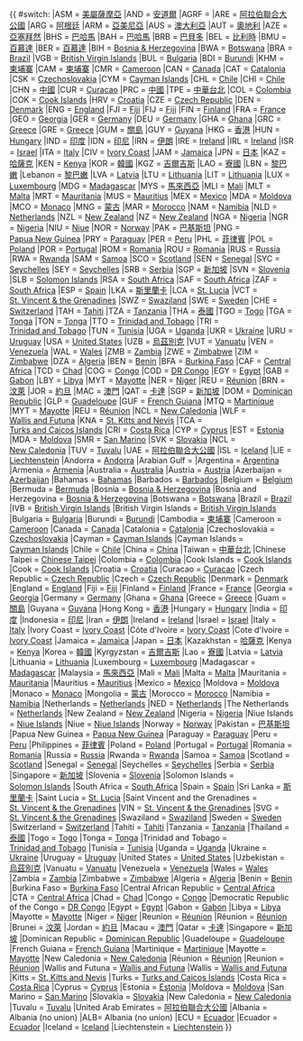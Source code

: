 {{ #switch: {{{1}}}
|ASM = {{flagicon|ASM}} [[美屬薩摩亞橄欖球協會|美屬薩摩亞]]
|AND = {{flagicon|AND}} [[安道爾橄欖球協會|安道爾]]
|AGRF = {{noflag|[[阿拉伯海灣橄欖球協會|阿拉伯海灣]]}}
|ARE = {{flagicon|ARE}} [[阿拉伯聯合大公國橄欖球協會|阿拉伯聯合大公國]]
|ARG = {{flagicon|ARG}} [[阿根廷橄欖球協會|阿根廷]]
|ARM = {{flagicon|ARM}} [[亞美尼亞橄欖球協會|亞美尼亞]]
|AUS = {{flagicon|AUS}} [[澳大利亞橄欖球協會|澳大利亞]]
|AUT = {{flagicon|AUT}} [[奧地利橄欖球協會|奧地利]]
|AZE = {{flagicon|AZE}} [[亞塞拜然橄欖球協會|亞塞拜然]]
|BHS = {{flagicon|BHS}} [[巴哈馬橄欖球協會|巴哈馬]]
|BAH = {{flagicon|BHS}} [[巴哈馬橄欖球協會|巴哈馬]]
|BRB = {{flagicon|BRB}} [[巴貝多橄欖球協會|巴貝多]]
|BEL = {{flagicon|BEL}} [[比利時橄欖球協會|比利時]]
|BMU = {{flagicon|BMU}} [[百慕達橄欖球協會|百慕達]]
|BER = {{flagicon|BMU}} [[百慕達橄欖球協會|百慕達]]
|BIH = {{flagicon|BIH}} [[Rugby Football Union of Bosnia & Herzegovina|Bosnia&nbsp;&&nbsp;Herzegovina]]
|BWA = {{flagicon|BWA}} [[Botswana 橄欖球協會|Botswana]]
|BRA = {{flagicon|BRA}} [[Brazilian橄欖球協會|Brazil]]
|VGB = {{flagicon|VGB}} [[British Virgin Islands 橄欖球協會|British&nbsp;Virgin&nbsp;Islands]]
|BUL = {{flagicon|BUL}} [[Bulgarian橄欖球協會|Bulgaria]]
|BDI = {{flagicon|BDI}} [[Burundi橄欖球協會|Burundi]]
|KHM = {{flagicon|KHM}} [[柬埔寨橄欖球協會|柬埔寨]]
|CAM = {{flagicon|CAM}} [[柬埔寨橄欖球協會|柬埔寨]]
|CMR = {{flagicon|CMR}} [[Cameroonian橄欖球協會|Cameroon]]
|CAN = {{flagicon|CAN}} [[Rugby Canada|Canada]]
|CAT = {{flagicon|CAT}} [[Catalan橄欖球協會|Catalonia]]
|CSK = {{flagicon|CSK}} [[Czechoslovak 橄欖球協會|Czechoslovakia]]
|CYM = {{flagicon|CYM}} [[Cayman 橄欖球協會|Cayman&nbsp;Islands]]
|CHL = {{flagicon|CHL}} [[Chilean橄欖球協會|Chile]]
|CHI = {{flagicon|CHL}} [[Chilean橄欖球協會|Chile]]
|CHN = {{flagicon|CHN}} [[中國橄欖球協會|中國]]
|CUR = {{flagicon|CUR}} [[Curacao橄欖球協會|Curacao]]
|PRC = {{flagicon|CHN}} [[中國橄欖球協會|中國]]
|TPE = {{flagicon|TPE}} [[中華民國橄欖球協會|中華台北]]
|COL = {{flagicon|COL}} [[Colombian橄欖球協會|Colombia]]
|COK = {{flagicon|COK}} [[Cook Islands 橄欖球協會|Cook Islands]]
|HRV = {{flagicon|HRV}} [[Croatian 橄欖球協會|Croatia]]
|CZE = {{flagicon|CZE}} [[Czech 橄欖球協會|Czech&nbsp;Republic]]
|DEN = {{flagicon|DEN}} [[Danish 橄欖球協會|Denmark]]
|ENG = {{flagicon|ENG}} [[Rugby Football Union|England]]
|FJI = {{flagicon|FJI}} [[Fiji 橄欖球協會|Fiji]]
|FIJ = {{flagicon|FJI}} [[Fiji 橄欖球協會|Fiji]]
|FIN = {{flagicon|FIN}} [[Finnish橄欖球協會|Finland]]
|FRA = {{flagicon|FRA}} [[French橄欖球協會|France]]
|GEO = {{flagicon|GEO}} [[Georgia 橄欖球協會|Georgia]]
|GER = {{flagicon|DEU}} [[German橄欖球協會|Germany]]
|DEU = {{flagicon|DEU}} [[German橄欖球協會|Germany]]
|GHA = {{flagicon|GHA}} [[Ghana橄欖球協會|Ghana]]
|GRC = {{flagicon|GRC}} [[Hellenic橄欖球協會|Greece]]
|GRE = {{flagicon|GRC}} [[Hellenic橄欖球協會|Greece]]
|GUM = {{flagicon|GUM}} [[關島橄欖球協會|關島]]
|GUY = {{flagicon|GUY}} [[Guyana橄欖球協會|Guyana]]
|HKG = {{flagicon|HKG}} [[香港橄欖球協會|香港]]
|HUN = {{flagicon|HUN}} [[Hungarian 橄欖球協會|Hungary]]
|IND = {{flagicon|IND}} [[印度橄欖球協會|印度]]
|IDN = {{flagicon|IDN}} [[印尼橄欖球協會|印尼]]
|IRN = {{flagicon|IRN}} [[伊朗伊斯蘭共和國橄欖球和板球協會|伊朗]]
|IRE = {{flagicon|IRE|橄欖球協會}} [[Irish橄欖球協會|Ireland]]
|IRL = {{flagicon|IRE|橄欖球協會}} [[Irish橄欖球協會|Ireland]]
|ISR = {{flagicon|ISR}} [[Israel 橄欖球協會|Israel]]
|ITA = {{flagicon|ITA}} [[Italian橄欖球協會|Italy]]
|CIV = {{flagicon|CIV}} [[Fédération Ivoirienne de Rugby|Ivory&nbsp;Coast]]
|JAM = {{flagicon|JAM}} [[Jamaica 橄欖球協會|Jamaica]]
|JPN = {{flagicon|JPN}} [[日本橄欖球協會|日本]]
|KAZ = {{flagicon|KAZ}} [[哈薩克橄欖球協會|哈薩克]]
|KEN = {{flagicon|KEN}} [[Kenya橄欖球協會|Kenya]]
|KOR = {{flagicon|KOR}} [[韓國橄欖球協會|韓國]]
|KGZ = {{flagicon|KGZ}} [[吉爾吉斯橄欖球協會|吉爾吉斯]]
|LAO = {{flagicon|LAO}} [[寮國橄欖球協會|寮國]]
|LBN = {{flagicon|LBN}} [[黎巴嫩橄欖球協會|黎巴嫩]]
|Lebanon = {{flagicon|LBN}} [[黎巴嫩橄欖球協會|黎巴嫩]]
|LVA = {{flagicon|LVA}} [[Latvian橄欖球協會|Latvia]]
|LTU = {{flagicon|LTU}} [[Lithuanian橄欖球協會|Lithuania]]
|LIT = {{flagicon|LTU}} [[Lithuanian橄欖球協會|Lithuania]]
|LUX = {{flagicon|LUX}} [[Luxembourg橄欖球協會|Luxembourg]]
|MDG = {{flagicon|MDG}} [[Madagascan橄欖球協會|Madagascar]]
|MYS = {{flagicon|MYS}} [[馬來西亞橄欖球協會|馬來西亞]]
|MLI = {{flagicon|MLI}} [[Mali橄欖球協會|Mali]]
|MLT = {{flagicon|MLT}} [[Malta橄欖球協會|Malta]]
|MRT = {{flagicon|MRT}} [[Mauritania橄欖球協會|Mauritania]]
|MUS = {{flagicon|MUS}} [[Mauritius 橄欖球協會|Mauritius]]
|MEX = {{flagicon|MEX}} [[Mexican橄欖球協會|Mexico]]
|MDA = {{flagicon|MDA}} [[Moldovan橄欖球協會|Moldova]]
|MCO = {{flagicon|MCO}} [[Monegasque橄欖球協會|Monaco]]
|MNG = {{flagicon|MNG}} [[蒙古橄欖球協會|蒙古]]
|MAR = {{flagicon|MAR}} [[Royal Moroccan橄欖球協會|Morocco]]
|NAM = {{flagicon|NAM}} [[Namibia 橄欖球協會|Namibia]]
|NLD = {{flagicon|NLD}} [[Dutch 橄欖球協會|Netherlands]]
|NZL = {{flagicon|NZL}} [[New Zealand 橄欖球協會|New Zealand]]
|NZ  = {{flagicon|NZL}} [[New Zealand 橄欖球協會|New Zealand]]
|NGA = {{flagicon|NGA}} [[Nigerian Rugby Football Federation|Nigeria]]
|NGR = {{flagicon|NGA}} [[Nigerian Rugby Football Federation|Nigeria]]
|NIU = {{flagicon|NIU}} [[Niue橄欖球協會|Niue]]
|NOR = {{flagicon|NOR}} [[Norwegian 橄欖球協會|Norway]]
|PAK = {{flagicon|PAK}} [[巴基斯坦橄欖球協會|巴基斯坦]]
|PNG = {{flagicon|PNG}} [[Papua New Guinea橄欖球協會|Papua&nbsp;New&nbsp;Guinea]]
|PRY = {{flagicon|PRY}} [[Paraguayan 橄欖球協會|Paraguay]]
|PER = {{flagicon|PER}} [[Peruvian橄欖球協會|Peru]]
|PHL = {{flagicon|PHL}} [[菲律賓橄欖球協會|菲律賓]]
|POL = {{flagicon|POL}} [[Polish 橄欖球協會|Poland]]
|POR = {{flagicon|POR}} [[Portuguese橄欖球協會|Portugal]]
|ROM = {{flagicon|ROM}} [[Romanian橄欖球協會|Romania]]
|ROU = {{flagicon|ROM}} [[Romanian橄欖球協會|Romania]]
|RUS = {{flagicon|RUS}} [[橄欖球協會 of Russia|Russia]]
|RWA = {{flagicon|RWA}} [[Rwandan橄欖球協會|Rwanda]]
|SAM = {{flagicon|SAM}} [[Samoa 橄欖球協會|Samoa]]
|SCO = {{flagicon|SCO}} [[Scottish 橄欖球協會|Scotland]]
|SEN = {{flagicon|SEN}} [[Senegalese橄欖球協會|Senegal]]
|SYC = {{flagicon|SYC}} [[Seychelles橄欖球協會|Seychelles]]
|SEY = {{flagicon|SYC}} [[Seychelles橄欖球協會|Seychelles]]
|SRB = {{flagicon|SRB}} [[橄欖球協會 of Serbia|Serbia]]
|SGP = {{flagicon|SGP}} [[新加坡橄欖球協會|新加坡]]
|SVN = {{flagicon|SVN}} [[Slovenian 橄欖球協會|Slovenia]]
|SLB = {{flagicon|SLB}} [[Solomon Islands 橄欖球協會 Federation|Solomon&nbsp;Islands]]
|RSA = {{flagicon|RSA}} [[South African 橄欖球協會|South Africa]]
|SAF = {{flagicon|RSA}} [[South African 橄欖球協會|South Africa]]
|ZAF = {{flagicon|ZAF}} [[South African 橄欖球協會|South Africa]]
|ESP = {{flagicon|ESP}} [[Spanish橄欖球協會|Spain]]
|LKA = {{flagicon|LKA}} [[斯里蘭卡橄欖球協會|斯里蘭卡]]
|LCA = {{flagicon|LCA}} [[St. Lucia橄欖球協會|St.&nbsp;Lucia]]
|VCT = {{flagicon|VCT}} [[St. Vincent and the Grenadines 橄欖球協會|St.&nbsp;Vincent&nbsp;&&nbsp;the&nbsp;Grenadines]]
|SWZ = {{flagicon|SWZ}} [[Swaziland 橄欖球協會|Swaziland]]
|SWE = {{flagicon|SWE}} [[Swedish 橄欖球協會|Sweden]]
|CHE = {{flagicon|CHE}} [[Swiss橄欖球協會|Switzerland]]
|TAH = {{flagicon|TAH}} [[Tahiti 橄欖球協會|Tahiti]]
|TZA = {{flagicon|TZA}} [[Tanzania 橄欖球協會|Tanzania]]
|THA = {{flagicon|THA}} [[泰國橄欖球協會|泰國]]
|TGO = {{flagicon|TGO}} [[Togolese橄欖球協會|Togo]]
|TGA = {{flagicon|TGA}} [[Tonga 橄欖球協會|Tonga]]
|TON = {{flagicon|TGA}} [[Tonga 橄欖球協會|Tonga]]
|TTO = {{flagicon|TTO}} [[Trinidad and Tobago橄欖球協會|Trinidad&nbsp;and&nbsp;Tobago]]
|TRI = {{flagicon|TTO}} [[Trinidad and Tobago橄欖球協會|Trinidad&nbsp;and&nbsp;Tobago]]
|TUN = {{flagicon|TUN}} [[Tunisian橄欖球協會|Tunisia]]
|UGA = {{flagicon|UGA}} [[Uganda橄欖球協會|Uganda]]
|UKR = {{flagicon|UKR}} [[National橄欖球協會 of Ukraine|Ukraine]]
|URU = {{flagicon|URU}} [[Uruguayan 橄欖球協會|Uruguay]]
|USA = {{flagicon|USA}} [[USA Rugby|United States]]
|UZB = {{flagicon|UZB}} [[烏茲別克橄欖球協會|烏茲別克]]
|VUT = {{flagicon|VUT}} [[Vanuatu橄欖球協會|Vanuatu]]
|VEN = {{flagicon|VEN}} [[Venezuelan橄欖球協會|Venezuela]]
|WAL = {{flagicon|WAL}} [[Welsh 橄欖球協會|Wales]]
|ZMB = {{flagicon|ZMB}} [[Zambia橄欖球協會|Zambia]]
|ZWE = {{flagicon|ZWE}} [[Zimbabwe 橄欖球協會|Zimbabwe]]
|ZIM = {{flagicon|ZWE}} [[Zimbabwe 橄欖球協會|Zimbabwe]]
|DZA = {{flagicon|DZA}} [[Association des Joueurs de Rugby Algérien|Algeria]]
|BEN = {{flagicon|BEN}} [[Benin橄欖球協會|Benin]]
|BFA = {{flagicon|BFA}} [[Burkina Faso橄欖球協會|Burkina Faso]]
|CAF = {{flagicon|CAF}} [[Central African橄欖球協會|Central Africa]]
|TCD = {{flagicon|TCD}} [[Chad橄欖球協會|Chad]]
|COG = {{flagicon|COG}} [[Congolese橄欖球協會|Congo]]
|COD = {{flagicon|COD}} [[Congolese 橄欖球協會 Federation|DR Congo]]
|EGY = {{flagicon|EGY}} [[Egyptian橄欖球協會|Egypt]]
|GAB = {{flagicon|GAB}} [[Gabon 橄欖球協會 Federation|Gabon]]
|LBY = {{flagicon|LBY}} [[Libyan橄欖球協會|Libya]]
|MYT = {{flagicon|MYT}} [[French橄欖球協會|Mayotte]]
|NER = {{flagicon|NER}} [[Nigerien橄欖球協會|Niger]]
|REU = {{flagicon|REU}} [[French橄欖球協會|Réunion]]
|BRN = {{flagicon|BRN}} [[汶萊橄欖球協會|汶萊]]
|JOR = {{flagicon|JOR}} [[約旦橄欖球協會|約旦]]
|MAC = {{flagicon|MAC}} [[澳門橄欖球協會|澳門]]
|QAT = {{flagicon|QAT}} [[杜哈橄欖球中心|卡達]]
|SGP = {{flagicon|SGP}} [[新加坡橄欖球協會|新加坡]]
|DOM = {{flagicon|DOM}} [[Dominican橄欖球協會|Dominican Republic]]
|GLP = {{flagicon|GLP}} [[Guadeloupe Rugby Committee|Guadeloupe]]
|GUF = {{flagicon|GUF}} [[French Guiana Rugby Committee|French Guiana]]
|MTQ = {{flagicon|MTQ}} [[Martinique Rugby Committee|Martinique]]
|MYT = {{flagicon|MYT}} [[Mayotte Rugby Committee|Mayotte]]
|REU = {{flagicon|REU}} [[Réunion Rugby Committee|Réunion]]
|NCL = {{flagicon|NCL}} [[New Caledonia Rugby Committee|New&nbsp;Caledonia]]
|WLF = {{flagicon|WLF}} [[Wallis and Futuna Rugby Committee|Wallis&nbsp;and&nbsp;Futuna]]
|KNA = {{flagicon|KNA}} [[St Kitts and Nevis橄欖球協會|St.&nbsp;Kitts&nbsp;and&nbsp;Nevis]]
|TCA = {{flagicon|TCA}} [[Turks and Caicos Islands橄欖球協會|Turks&nbsp;and&nbsp;Caicos&nbsp;Islands]]
|CRI = {{flagicon|CRI}} [[Costa Rican橄欖球協會|Costa&nbsp;Rica]]
|CYP = {{flagicon|CYP}} [[Cyprus橄欖球協會|Cyprus]]
|EST = {{flagicon|EST}} [[Estonian 橄欖球協會|Estonia]]
|MDA = {{flagicon|MDA}} [[Moldovan橄欖球協會|Moldova]]
|SMR = {{flagicon|SMR}} [[San Marinan橄欖球協會|San Marino]]
|SVK = {{flagicon|SVK}} [[Slovak 橄欖球協會|Slovakia]]
|NCL = {{flagicon|NCL}} [[French橄欖球協會|New&nbsp;Caledonia]]
|TUV = {{flagicon|TUV}} [[Tuvalu 橄欖球協會|Tuvalu]]
|UAE = {{flagicon|UAE}} [[阿拉伯聯合大公國橄欖球協會|阿拉伯聯合大公國]]
|ISL = {{flagicon|ISL}} [[Iceland Rugby|Iceland]]
|LIE = {{flagicon|LIE}} [[Liechtenstein 橄欖球協會|Liechtenstein]]
|Andorra = {{flagicon|AND}} [[Andorran橄欖球協會|Andorra]]
|Arabian Gulf = {{noflag|[[Arabian Gulf橄欖球協會|Arabian&nbsp;Gulf]]}}
|Argentina = {{flagicon|ARG}} [[Argentine 橄欖球協會|Argentina]]
|Armenia = {{flagicon|ARM}} [[Rugby Federation of Armenia|Armenia]]
|Australia = {{flagicon|AUS}} [[Australian 橄欖球協會|Australia]]
|Austria = {{flagicon|AUT}} [[Austrian橄欖球協會|Austria]]
|Azerbaijan = {{flagicon|AZE}} [[Azerbaijan橄欖球協會|Azerbaijan]]
|Bahamas = {{flagicon|BHS}} [[Bahamas 橄欖球協會|Bahamas]]
|Barbados = {{flagicon|BRB}} [[Barbados橄欖球協會|Barbados]]
|Belgium = {{flagicon|BEL}} [[Belgian橄欖球協會|Belgium]]
|Bermuda = {{flagicon|BMU}} [[Bermuda橄欖球協會|Bermuda]]
|Bosnia = {{flagicon|BIH}} [[Rugby Football Union of Bosnia & Herzegovina|Bosnia&nbsp;&&nbsp;Herzegovina]]
|Bosnia and Herzegovina = {{flagicon|BIH}} [[Rugby Football Union of Bosnia & Herzegovina|Bosnia&nbsp;&&nbsp;Herzegovina]]
|Botswana = {{flagicon|BWA}} [[Botswana 橄欖球協會|Botswana]]
|Brazil = {{flagicon|BRA}} [[Brazilian橄欖球協會|Brazil]]
|IVB = {{flagicon|VGB}} [[British Virgin Islands 橄欖球協會|British&nbsp;Virgin&nbsp;Islands]]
|British Virgin Islands = {{flagicon|VGB}} [[British Virgin Islands 橄欖球協會|British&nbsp;Virgin&nbsp;Islands]]
|Bulgaria = {{flagicon|BUL}} [[Bulgarian橄欖球協會|Bulgaria]]
|Burundi = {{flagicon|BDI}} [[Burundi橄欖球協會|Burundi]]
|Cambodia = {{flagicon|KHM}} [[柬埔寨橄欖球協會|柬埔寨]]
|Cameroon = {{flagicon|CAM}} [[Cameroonian橄欖球協會|Cameroon]]
|Canada = {{flagicon|CAN}} [[Rugby Canada|Canada]]
|Catalonia = {{flagicon|CAT}} [[Catalan橄欖球協會|Catalonia]]
|Czechoslovakia = {{flagicon|CSK}} [[Czechoslovak 橄欖球協會|Czechoslovakia]]
|Cayman = {{flagicon|CYM}} [[Cayman 橄欖球協會|Cayman&nbsp;Islands]]
|Cayman Islands = {{flagicon|CYM}} [[Cayman 橄欖球協會|Cayman&nbsp;Islands]]
|Chile = {{flagicon|CHL}} [[Chilean橄欖球協會|Chile]]
|China = {{flagicon|CHN}} [[China 橄欖球協會|China]]
|Taiwan = {{flagicon|TWN}} [[中華民國橄欖球協會|中華台北]]
|Chinese Taipei = {{flagicon|TPE}} [[Taiwanese 橄欖球協會|Chinese&nbsp;Taipei]]
|Colombia = {{flagicon|COL}} [[Colombian橄欖球協會|Colombia]]
|Cook Islands = {{flagicon|COK}} [[Cook Islands 橄欖球協會|Cook Islands]]
|Cook = {{flagicon|COK}} [[Cook Islands 橄欖球協會|Cook Islands]]
|Croatia = {{flagicon|HRV}} [[Croatian 橄欖球協會|Croatia]]
|Curacao = {{flagicon|CUR}} [[Curacao橄欖球協會|Curacao]]
|Czech Republic = {{flagicon|CZE}} [[Czech 橄欖球協會|Czech&nbsp;Republic]]
|Czech = {{flagicon|CZE}} [[Czech 橄欖球協會|Czech&nbsp;Republic]]
|Denmark = {{flagicon|DEN}} [[Danish 橄欖球協會|Denmark]]
|England = {{flagicon|ENG}} [[Rugby Football Union|England]]
|Fiji = {{flagicon|FJI}} [[Fiji 橄欖球協會|Fiji]]
|Finland = {{flagicon|FIN}} [[Finnish橄欖球協會|Finland]]
|France = {{flagicon|FRA}} [[French橄欖球協會|France]]
|Georgia = {{flagicon|GEO}} [[Georgia 橄欖球協會|Georgia]]
|Germany = {{flagicon|DEU}} [[German橄欖球協會|Germany]]
|Ghana = {{flagicon|GHA}} [[Ghana橄欖球協會|Ghana]]
|Greece = {{flagicon|GRC}} [[Hellenic橄欖球協會|Greece]]
|Guam = {{flagicon|GUM}} [[關島橄欖球協會|關島]]
|Guyana = {{flagicon|GUY}} [[Guyana橄欖球協會|Guyana]]
|Hong Kong = {{flagicon|HKG}} [[香港橄欖球協會|香港]]
|Hungary = {{flagicon|HUN}} [[Hungarian 橄欖球協會|Hungary]]
|India = {{flagicon|IND}} [[印度橄欖球協會|印度]]
|Indonesia = {{flagicon|IDN}} [[印尼橄欖球協會|印尼]]
|Iran = {{flagicon|IRN}} [[伊朗伊斯蘭共和國橄欖球和板球協會|伊朗]]
|Ireland = {{flagicon|IRE|橄欖球協會}} [[Irish橄欖球協會|Ireland]]
|Israel = {{flagicon|ISR}} [[Israel 橄欖球協會|Israel]]
|Italy = {{flagicon|ITA}} [[Italian橄欖球協會|Italy]]
|Ivory Coast = {{flagicon|CIV}} [[Fédération Ivoirienne de Rugby|Ivory&nbsp;Coast]]
|Côte d'Ivoire = {{flagicon|CIV}} [[Fédération Ivoirienne de Rugby|Ivory&nbsp;Coast]]
|Cote d'Ivoire = {{flagicon|CIV}} [[Fédération Ivoirienne de Rugby|Ivory&nbsp;Coast]]
|Jamaica = {{flagicon|JAM}} [[Jamaica 橄欖球協會|Jamaica]]
|Japan = {{flagicon|JPN}} [[日本橄欖球協會|日本]]
|Kazakhstan = {{flagicon|KAZ}} [[哈薩克橄欖球協會|哈薩克]]
|Kenya = {{flagicon|KEN}} [[Kenya橄欖球協會|Kenya]]
|Korea = {{flagicon|KOR}} [[韓國橄欖球協會|韓國]]
|Kyrgyzstan = {{flagicon|KGZ}} [[吉爾吉斯橄欖球協會|吉爾吉斯]]
|Lao = {{flagicon|LAO}} [[寮國橄欖球協會|寮國]]
|Latvia = {{flagicon|LVA}} [[Latvian橄欖球協會|Latvia]]
|Lithuania = {{flagicon|LTU}} [[Lithuanian橄欖球協會|Lithuania]]
|Luxembourg = {{flagicon|LUX}} [[Luxembourg橄欖球協會|Luxembourg]]
|Madagascar = {{flagicon|MDG}} [[Madagascan橄欖球協會|Madagascar]]
|Malaysia = {{flagicon|MYS}} [[馬來西亞橄欖球協會|馬來西亞]]
|Mali = {{flagicon|MLI}} [[Mali橄欖球協會|Mali]]
|Malta = {{flagicon|MLT}} [[Malta橄欖球協會|Malta]]
|Mauritania = {{flagicon|MRT}} [[Mauritania橄欖球協會|Mauritania]]
|Mauritius = {{flagicon|MUS}} [[Mauritius 橄欖球協會|Mauritius]]
|Mexico = {{flagicon|MEX}} [[Mexican橄欖球協會|Mexico]]
|Moldova = {{flagicon|MDA}} [[Moldovan橄欖球協會|Moldova]]
|Monaco = {{flagicon|MCO}} [[Monegasque橄欖球協會|Monaco]]
|Mongolia = {{flagicon|MNG}} [[蒙古橄欖球協會|蒙古]]
|Morocco = {{flagicon|MAR}} [[Royal Moroccan橄欖球協會|Morocco]]
|Namibia = {{flagicon|NAM}} [[Namibia 橄欖球協會|Namibia]]
|Netherlands = {{flagicon|NLD}} [[Dutch 橄欖球協會|Netherlands]]
|NED = {{flagicon|NLD}} [[Dutch 橄欖球協會|Netherlands]]
|The Netherlands = {{flagicon|NLD}} [[Dutch 橄欖球協會|Netherlands]]
|New Zealand = {{flagicon|NZL}} [[New Zealand 橄欖球協會|New Zealand]]
|Nigeria = {{flagicon|NGA}} [[Nigerian Rugby Football Federation|Nigeria]]
|Niue Islands = {{flagicon|NIU}} [[Niue橄欖球協會|Niue Islands]]
|Niue  = {{flagicon|NIU}} [[Niue橄欖球協會|Niue Islands]]
|Norway = {{flagicon|NOR}} [[Norwegian 橄欖球協會|Norway]]
|Pakistan = {{flagicon|PAK}} [[巴基斯坦橄欖球協會|巴基斯坦]]
|Papua New Guinea = {{flagicon|PNG}} [[Papua New Guinea橄欖球協會|Papua&nbsp;New&nbsp;Guinea]]
|Paraguay = {{flagicon|PRY}} [[Paraguayan 橄欖球協會|Paraguay]]
|Peru = {{flagicon|PER}} [[Peruvian橄欖球協會|Peru]]
|Philippines = {{flagicon|PHL}} [[菲律賓橄欖球協會|菲律賓]]
|Poland = {{flagicon|POL}} [[Polish 橄欖球協會|Poland]]
|Portugal = {{flagicon|POR}} [[Portuguese橄欖球協會|Portugal]]
|Romania = {{flagicon|ROM}} [[Romanian橄欖球協會|Romania]]
|Russia = {{flagicon|RUS}} [[橄欖球協會 of Russia|Russia]]
|Rwanda = {{flagicon|RWA}} [[Rwandan橄欖球協會|Rwanda]]
|Samoa = {{flagicon|SAM}} [[Samoa 橄欖球協會|Samoa]]
|Scotland = {{flagicon|SCO}} [[Scottish 橄欖球協會|Scotland]]
|Senegal = {{flagicon|SEN}} [[Senegalese橄欖球協會|Senegal]]
|Seychelles  = {{flagicon|SYC}} [[Seychelles橄欖球協會|Seychelles]]
|Serbia = {{flagicon|SRB}} [[橄欖球協會 of Serbia|Serbia]]
|Singapore = {{flagicon|SGP}} [[新加坡橄欖球協會|新加坡]]
|Slovenia = {{flagicon|SVN}} [[Slovenian 橄欖球協會|Slovenia]]
|Solomon Islands = {{flagicon|SLB}} [[Solomon Islands 橄欖球協會 Federation|Solomon&nbsp;Islands]]
|South Africa = {{flagicon|RSA}} [[South African 橄欖球協會|South Africa]]
|Spain = {{flagicon|ESP}} [[Spanish橄欖球協會|Spain]]
|Sri Lanka = {{flagicon|LKA}} [[斯里蘭卡橄欖球協會|斯里蘭卡]]
|Saint Lucia = {{flagicon|LCA}} [[St. Lucia橄欖球協會|St.&nbsp;Lucia]]
|Saint Vincent and the Grenadines = {{flagicon|VCT}} [[St. Vincent and the Grenadines 橄欖球協會|St.&nbsp;Vincent&nbsp;&&nbsp;the&nbsp;Grenadines]]
|VIN = {{flagicon|VCT}} [[St. Vincent and the Grenadines 橄欖球協會|St.&nbsp;Vincent&nbsp;&&nbsp;the&nbsp;Grenadines]]
|SVG = {{flagicon|VCT}} [[St. Vincent and the Grenadines 橄欖球協會|St.&nbsp;Vincent&nbsp;&&nbsp;the&nbsp;Grenadines]]
|Swaziland = {{flagicon|SWZ}} [[Swaziland 橄欖球協會|Swaziland]]
|Sweden = {{flagicon|SWE}} [[Swedish 橄欖球協會|Sweden]]
|Switzerland = {{flagicon|CHE}} [[Swiss橄欖球協會|Switzerland]]
|Tahiti = {{flagicon|TAH}} [[Tahiti 橄欖球協會|Tahiti]]
|Tanzania = {{flagicon|TZA}} [[Tanzania 橄欖球協會|Tanzania]]
|Thailand = {{flagicon|THA}} [[泰國橄欖球協會|泰國]]
|Togo = {{flagicon|TGO}} [[Togolese橄欖球協會|Togo]]
|Tonga = {{flagicon|TGA}} [[Tonga 橄欖球協會|Tonga]]
|Trinidad and Tobago = {{flagicon|TTO}} [[Trinidad and Tobago橄欖球協會|Trinidad&nbsp;and&nbsp;Tobago]]
|Tunisia = {{flagicon|TUN}} [[Tunisian橄欖球協會|Tunisia]]
|Uganda = {{flagicon|UGA}} [[Uganda橄欖球協會|Uganda]]
|Ukraine = {{flagicon|UKR}} [[National橄欖球協會 of Ukraine|Ukraine]]
|Uruguay = {{flagicon|URU}} [[Uruguayan 橄欖球協會|Uruguay]]
|United States = {{flagicon|USA}} [[USA Rugby|United States]]
|Uzbekistan = {{flagicon|UZB}} [[烏茲別克橄欖球協會|烏茲別克]]
|Vanuatu = {{flagicon|VUT}} [[Vanuatu橄欖球協會|Vanuatu]]
|Venezuela = {{flagicon|VEN}} [[Venezuelan橄欖球協會|Venezuela]]
|Wales = {{flagicon|WAL}} [[Welsh 橄欖球協會|Wales]]
|Zambia = {{flagicon|ZMB}} [[Zambia橄欖球協會|Zambia]]
|Zimbabwe = {{flagicon|ZWE}} [[Zimbabwe 橄欖球協會|Zimbabwe]]
|Algeria = {{flagicon|DZA}} [[Association des Joueurs de Rugby Algérien|Algeria]]
|Benin = {{flagicon|BEN}} [[Benin橄欖球協會|Benin]]
|Burkina Faso = {{flagicon|BFA}} [[Burkina Faso橄欖球協會|Burkina Faso]]
|Central African Republic = {{flagicon|CAF}} [[Central African橄欖球協會|Central Africa]]
|CTA = {{flagicon|CAF}} [[Central African橄欖球協會|Central Africa]]
|Chad = {{flagicon|TCD}} [[Chad橄欖球協會|Chad]]
|Congo = {{flagicon|COG}} [[Congolese橄欖球協會|Congo]]
|Democratic Republic of the Congo = {{flagicon|COD}} [[Congolese 橄欖球協會 Federation|DR Congo]]
|Egypt = {{flagicon|EGY}} [[Egyptian橄欖球協會|Egypt]]
|Gabon = {{flagicon|GAB}} [[Gabon 橄欖球協會 Federation|Gabon]]
|Libya = {{flagicon|LBY}} [[Libyan橄欖球協會|Libya]]
|Mayotte = {{flagicon|MYT}} [[French橄欖球協會|Mayotte]]
|Niger = {{flagicon|NER}} [[Nigerien橄欖球協會|Niger]]
|Reunion = {{flagicon|REU}} [[French橄欖球協會|Réunion]]
|Réunion = {{flagicon|REU}} [[French橄欖球協會|Réunion]]
|Brunei = {{flagicon|BRN}} [[汶萊橄欖球協會|汶萊]]
|Jordan = {{flagicon|JOR}} [[約旦橄欖球協會|約旦]]
|Macau = {{flagicon|MAC}} [[澳門橄欖球協會|澳門]]
|Qatar = {{flagicon|QAT}} [[杜哈橄欖球中心|卡達]]
|Singapore = {{flagicon|SGP}} [[新加坡橄欖球協會|新加坡]]
|Dominican Republic = {{flagicon|DOM}} [[Dominican橄欖球協會|Dominican Republic]]
|Guadeloupe = {{flagicon|GLP}} [[Guadeloupe Rugby Committee|Guadeloupe]]
|French Guiana  = {{flagicon|GUF}} [[French Guiana Rugby Committee|French Guiana]]
|Martinique = {{flagicon|MTQ}} [[Martinique Rugby Committee|Martinique]]
|Mayotte = {{flagicon|MYT}} [[Mayotte Rugby Committee|Mayotte]]
|New Caledonia = {{flagicon|NCL}} [[New Caledonia Rugby Committee|New&nbsp;Caledonia]]
|Réunion = {{flagicon|REU}} [[Réunion Rugby Committee|Réunion]]
|Reunion = {{flagicon|REU}} [[Réunion Rugby Committee|Réunion]]
|Wallis and Futuna = {{flagicon|WLF}} [[Wallis and Futuna Rugby Committee|Wallis&nbsp;and&nbsp;Futuna]]
|Wallis = {{flagicon|WLF}} [[Wallis and Futuna Rugby Committee|Wallis&nbsp;and&nbsp;Futuna]]
|Kitts = {{flagicon|KNA}} [[St Kitts and Nevis橄欖球協會|St.&nbsp;Kitts&nbsp;and&nbsp;Nevis]]
|Turks = {{flagicon|TCA}} [[Turks and Caicos Islands橄欖球協會|Turks&nbsp;and&nbsp;Caicos&nbsp;Islands]]
|Costa Rica = {{flagicon|CRI}} [[Costa Rican橄欖球協會|Costa&nbsp;Rica]]
|Cyprus = {{flagicon|CYP}} [[Cyprus橄欖球協會|Cyprus]]
|Estonia = {{flagicon|EST}} [[Estonian 橄欖球協會|Estonia]]
|Moldova = {{flagicon|MDA}} [[Moldovan橄欖球協會|Moldova]]
|San Marino = {{flagicon|SMR}} [[San Marinan橄欖球協會|San Marino]]
|Slovakia = {{flagicon|SVK}} [[Slovak 橄欖球協會|Slovakia]]
|New Caledonia = {{flagicon|NCL}} [[French橄欖球協會|New&nbsp;Caledonia]]
|Tuvalu = {{flagicon|TUV}} [[Tuvalu 橄欖球協會|Tuvalu]]
|United Arab Emirates = {{flagicon|UAE}} [[阿拉伯聯合大公國橄欖球協會|阿拉伯聯合大公國]]
|Albania = {{flagicon|ALB}} Albania (no union)
|ALB= {{flagicon|ALB}} Albania (no union)
|ECU = {{flagicon|ECU}} [[Ecuadorian橄欖球協會|Ecuador]]
|Ecuador = {{flagicon|ECU}} [[Ecuadorian橄欖球協會|Ecuador]]
|Iceland = {{flagicon|ISL}} [[Iceland Rugby|Iceland]]
|Liechtenstein = {{flagicon|LIE}} [[Liechtenstein 橄欖球協會|Liechtenstein]]
}}<noinclude>{{documentation}}</noinclude>